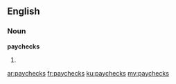 ==English==

===Noun===
'''paychecks'''

# {{plural of|[[paycheck]]}}

[[ar:paychecks]]
[[fr:paychecks]]
[[ku:paychecks]]
[[my:paychecks]]